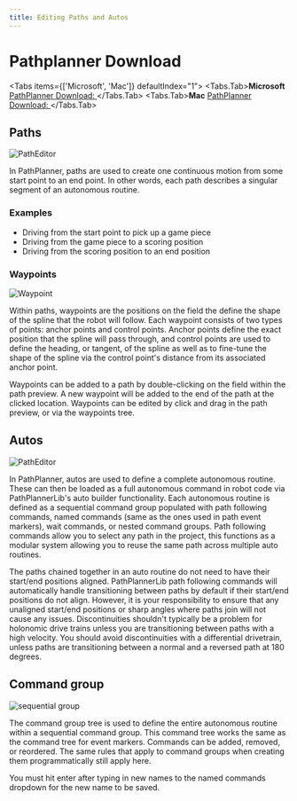 ```yaml
---
title: Editing Paths and Autos
---
```



# Pathplanner Download

<Tabs items={['Microsoft', 'Mac']} defaultIndex="1">
    <Tabs.Tab>**Microsoft** [PathPlanner Download: ](https://apps.microsoft.com/detail/9nqbkb5dw909?cid=storebadge&ocid=badge&rtc=1&activetab=pivot%3Aoverviewtab&hl=en-us&gl=US)</Tabs.Tab>
    <Tabs.Tab>**Mac** [PathPlanner Download: ](https://apps.apple.com/us/app/frc-pathplanner/id1593046876)</Tabs.Tab>    
</Tabs>

## Paths

![PathEditor](https://pathplanner.dev/images/path_editor.png)

In PathPlanner, paths are used to create one continuous motion from some start point to an end point. In other words, each path describes a singular segment of an autonomous routine.

### Examples

* Driving from the start point to pick up a game piece
* Driving from the game piece to a scoring position
* Driving from the scoring position to an end position

### Waypoints

![Waypoint](https://pathplanner.dev/images/waypoints_tree.png)

Within paths, waypoints are the positions on the field the define the shape of the spline that the robot will follow. Each waypoint consists of two types of points: anchor points and control points. Anchor points define the exact position that the spline will pass through, and control points are used to define the heading, or tangent, of the spline as well as to fine-tune the shape of the spline via the control point's distance from its associated anchor point.

Waypoints can be added to a path by double-clicking on the field within the path preview. A new waypoint will be added to the end of the path at the clicked location. Waypoints can be edited by click and drag in the path preview, or via the waypoints tree.

## Autos

![PathEditor](https://pathplanner.dev/images/auto_editor.png)

In PathPlanner, autos are used to define a complete autonomous routine. These can then be loaded as a full autonomous command in robot code via PathPlannerLib's auto builder functionality. Each autonomous routine is defined as a sequential command group populated with path following commands, named commands (same as the ones used in path event markers), wait commands, or nested command groups. Path following commands allow you to select any path in the project, this functions as a modular system allowing you to reuse the same path across multiple auto routines.

<Callout type="info" emoji="ℹ️">
  The paths chained together in an auto routine do not need to have their start/end positions aligned. PathPlannerLib path following commands will automatically handle transitioning between paths by default if their start/end positions do not align. However, it is your responsibility to ensure that any unaligned start/end positions or sharp angles where paths join will not cause any issues. Discontinuities shouldn't typically be a problem for holonomic drive trains unless you are transitioning between paths with a high velocity. You should avoid discontinuities with a differential drivetrain, unless paths are transitioning between a normal and a reversed path at 180 degrees.
</Callout>

## Command group

![sequential group](https://pathplanner.dev/images/auto_editor.png)

The command group tree is used to define the entire autonomous routine within a sequential command group. This command tree works the same as the command tree for event markers. Commands can be added, removed, or reordered. The same rules that apply to command groups when creating them programmatically still apply here.

<Callout type="warning" emoji="⚠️">
    You must hit enter after typing in new names to the named commands dropdown for the new name to be saved.
</Callout>